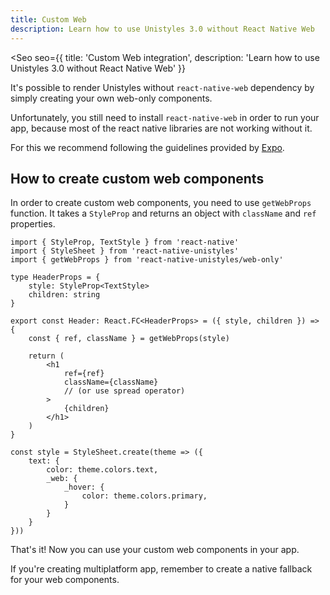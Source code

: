 ```yaml
---
title: Custom Web
description: Learn how to use Unistyles 3.0 without React Native Web
---
```



<Seo
    seo={{
        title: 'Custom Web integration',
        description: 'Learn how to use Unistyles 3.0 without React Native Web'
    }}
>

It's possible to render Unistyles without `react-native-web` dependency by simply creating your own web-only components.

Unfortunately, you still need to install `react-native-web` in order to run your app, because most of the react native libraries are not working without it.

For this we recommend following the guidelines provided by [Expo](https://docs.expo.dev/workflow/web/).

## How to create custom web components

In order to create custom web components, you need to use `getWebProps` function. It takes a `StyleProp` and returns an object with `className` and `ref` properties.

```tsx title="src/components/Header.tsx" /getWebProps/
import { StyleProp, TextStyle } from 'react-native'
import { StyleSheet } from 'react-native-unistyles'
import { getWebProps } from 'react-native-unistyles/web-only'

type HeaderProps = {
    style: StyleProp<TextStyle>
    children: string
}

export const Header: React.FC<HeaderProps> = ({ style, children }) => {
    const { ref, className } = getWebProps(style)

    return (
        <h1
            ref={ref}
            className={className}
            // (or use spread operator)
        >
            {children}
        </h1>
    )
}

const style = StyleSheet.create(theme => ({
    text: {
        color: theme.colors.text,
        _web: {
            _hover: {
                color: theme.colors.primary,
            }
        }
    }
}))
```

That's it! Now you can use your custom web components in your app.

<Aside type="caution">
    If you're creating multiplatform app, remember to create a native fallback for your web components.
</Aside>

</Seo>
